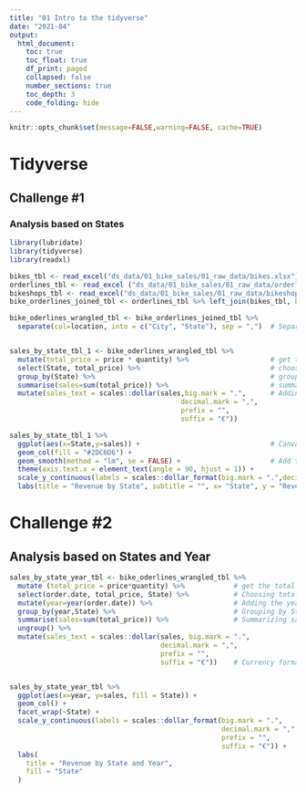 ```yaml
---
title: "01 Intro to the tidyverse"
date: "2021-04"
output:
  html_document:
    toc: true
    toc_float: true
    df_print: paged
    collapsed: false
    number_sections: true
    toc_depth: 3
    code_folding: hide
---
```


```r
knitr::opts_chunk$set(message=FALSE,warning=FALSE, cache=TRUE)
```
# Tidyverse
## Challenge #1
### Analysis based on States

```r
library(lubridate)
library(tidyverse)
library(readxl)

bikes_tbl <- read_excel("ds_data/01_bike_sales/01_raw_data/bikes.xlsx")
orderlines_tbl <- read_excel ("ds_data/01_bike_sales/01_raw_data/orderlines.xlsx")
bikeshops_tbl <- read_excel("ds_data/01_bike_sales/01_raw_data/bikeshops.xlsx")
bike_orderlines_joined_tbl <- orderlines_tbl %>% left_join(bikes_tbl, by = c("product.id" = "bike.id")) %>% left_join(bikeshops_tbl, by = c("customer.id" = "bikeshop.id"))

bike_oderlines_wrangled_tbl <- bike_orderlines_joined_tbl %>% 
  separate(col=location, into = c("City", "State"), sep = ",")  # Separate State and City into 2 different columns


sales_by_state_tbl_1 <- bike_oderlines_wrangled_tbl %>% 
  mutate(total_price = price * quantity) %>%                    # get the total price
  select(State, total_price) %>%                                # choose State and total price as analysis variables
  group_by(State) %>%                                           # group by states
  summarise(sales=sum(total_price)) %>%                         # summarize sales
  mutate(sales_text = scales::dollar(sales,big.mark = ".",      # Adding currency format
                                          decimal.mark = ",", 
                                          prefix = "", 
                                          suffix = "€"))

sales_by_state_tbl_1 %>% 
  ggplot(aes(x=State,y=sales)) +                                # Canvas with State(x-axis) and sales (y-axis)            
  geom_col(fill = "#2DC6D6") + 
  geom_smooth(method = "lm", se = FALSE) +                      # Add trendline
  theme(axis.text.x = element_text(angle = 90, hjust = 1)) + 
  scale_y_continuous(labels = scales::dollar_format(big.mark = ".",decimal.mark = ",", prefix = "", suffix = "€")) +  # Currency format
  labs(title = "Revenue by State", subtitle = "", x= "State", y = "Revenue")                                          # Naming titles and labels on x-y axes
```




# Challenge #2
## Analysis based on States and Year
```r
sales_by_state_year_tbl <- bike_oderlines_wrangled_tbl %>%
  mutate (total_price = price*quantity) %>%            # get the total price
  select(order.date, total_price, State) %>%           # Choosing total price, state, and year as analysis variables
  mutate(year=year(order.date)) %>%                    # Adding the year column
  group_by(year,State) %>%                             # Grouping by State and Year
  summarise(sales=sum(total_price)) %>%                # Summarizing sales
  ungroup() %>%
  mutate(sales_text = scales::dollar(sales, big.mark = ".", 
                                     decimal.mark = ",", 
                                     prefix = "",
                                     suffix = "€"))    # Currency format


sales_by_state_year_tbl %>% 
  ggplot(aes(x=year, y=sales, fill = State)) +
  geom_col() +
  facet_wrap(~State) +
  scale_y_continuous(labels = scales::dollar_format(big.mark = ".",
                                                    decimal.mark = ",",
                                                    prefix = "",
                                                    suffix = "€")) +
  labs(
    title = "Revenue by State and Year",
    fill = "State"
  )
```
